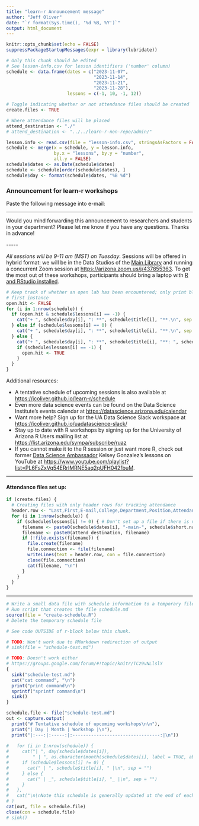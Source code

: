```yaml
---
title: "learn-r Announcement message"
author: "Jeff Oliver"
date: "`r format(Sys.time(), '%d %B, %Y')`"
output: html_document
---
```


```r
knitr::opts_chunk$set(echo = FALSE)
suppressPackageStartupMessages(expr = library(lubridate))
```

```r
# Only this chunk should be edited
# See lesson-info.csv for lesson identifiers ('number' column)
schedule <- data.frame(dates = c("2023-11-07",
                                 "2023-11-14",
                                 "2023-11-21",
                                 "2023-11-28"),
                       lessons = c(-1, 10, -1, 12))

# Toggle indicating whether or not attendance files should be created
create.files <- TRUE

# Where attendance files will be placed
attend_destination <- "./"
# attend_destination <- "../../learn-r-non-repo/admin/"

```

```r
lesson.info <- read.csv(file = "lesson-info.csv", stringsAsFactors = FALSE)
schedule <- merge(x = schedule, y = lesson.info, 
                  by.x = "lessons", by.y = "number",
                  all.y = FALSE)
schedule$dates <- as.Date(schedule$dates)
schedule <- schedule[order(schedule$dates), ]
schedule$day <- format(schedule$dates, "%B %d")
```

### Announcement for learn-r workshops
Paste the following message into e-mail:

***

Would you mind forwarding this announcement to researchers and students in your department? Please let me know if you have any questions. Thanks in advance!

\-\-\-\-\-

<!--
_All sessions will be 9-11 am on Tuesday in the Data Studios of the [Main Library](https://new.library.arizona.edu/visit/spaces/data-studio)_. 
-->
_All sessions will be 9-11 am (MST) on Tuesday_. Sessions will be offered in 
hybrid format: we will be in the Data Studios of the [Main Library](https://new.library.arizona.edu/visit/spaces/data-studio) 
and running a concurrent Zoom session at [https://arizona.zoom.us/j/437855363](https://arizona.zoom.us/j/437855363).
<!--
_All sessions will be 9-11 am (MST) on Tuesday through Zoom_ at  [https://arizona.zoom.us/j/437855363](https://arizona.zoom.us/j/437855363). 
-->
To get the most out of these workshops, participants should bring a laptop with 
[R and RStudio installed](https://jcoliver.github.io/learn-r/000-setup-instructions.html). 
<!--
If you miss a session, you can always check out the collaborative blog at
[https://hackmd.io/@jcoliver/SJVjEsOZw](https://hackmd.io/@jcoliver/SJVjEsOZw), 
with helpful tips that come out of discussion sessions.
-->

```r
# Keep track of whether an open lab has been encountered; only print blurb for 
# first instance
open.hit <- FALSE
for (i in 1:nrow(schedule)) {
  if (open.hit & schedule$lessons[i] == -1) {
    cat("+ ", schedule$day[i], ": **", schedule$title[i], "**.\n", sep = "")
  } else if (schedule$lessons[i] == 0) {
    cat("+ ", schedule$day[i], ": **", schedule$title[i], "**.\n", sep = "")
  } else {
    cat("+ ", schedule$day[i], ": **", schedule$title[i], "**: ", schedule$blurb[i], "\n", sep = "")
    if (schedule$lessons[i] == -1) {
      open.hit <- TRUE
    }
  }
}
```

<!--
**Note**: Drop-in help for R and Python is _always_ available in the Zoom 
sessions.
-->

Additional resources:

+ A tentative schedule of upcoming sessions is also available at
[https://jcoliver.github.io/learn-r/schedule](https://jcoliver.github.io/learn-r/schedule)
+ Even more data science events can be found on the Data Science Institute's events calendar at [https://datascience.arizona.edu/calendar](https://datascience.arizona.edu/calendar)
+ Want more help? Sign up for the UA Data Science Slack workspace at
[https://jcoliver.github.io/uadatascience-slack/](https://jcoliver.github.io/uadatascience-slack/)
+ Stay up to date with R workshops by signing up for the University of Arizona 
R Users mailing list at
[https://list.arizona.edu/sympa/subscribe/ruaz](https://list.arizona.edu/sympa/subscribe/ruaz)
+ If you cannot make it to the R session or just want more R, check out former 
[Data Science Ambassador](http://datascience.arizona.edu/ambassadors) Kelsey 
Gonzalez's lessons on YouTube at
[https://www.youtube.com/playlist?list=PL6FsZxVq54ERrlMRNE5aq2qUFH042fbuM](https://www.youtube.com/playlist?list=PL6FsZxVq54ERrlMRNE5aq2qUFH042fbuM).

***

#### Attendance files set up:
```r
if (create.files) {
  # Creating files with only header rows for tracking attendance
  header.row <- "Last,First,E-mail,College,Department,Position,Attendance"
  for (i in 1:nrow(schedule)) {
    if (schedule$lessons[i] != 0) { # Don't set up a file if there is no lesson
      filename <- paste0(schedule$dates[i], "-main-", schedule$short.name[i], "-attendance.csv")
      filename <- paste0(attend_destination, filename)
      if (!file.exists(filename)) {
        file.create(filename)
        file.connection <- file(filename)
        writeLines(text = header.row, con = file.connection)
        close(file.connection)
        cat(filename, "\n")
      }
    }
  }
}
```

***

<!-- still to do -->
```r

# Write a small data file with schedule information to a temporary file
# Run script that creates the file schedule.md
source(file = "create-schedule.R")
# Delete the temporary schedule file

# See code OUTSIDE of r-block below this chunk.

# TODO: Won't work due to RMarkdown redirection of output
# sink(file = "schedule-test.md")

# TODO: Doesn't work either
# https://groups.google.com/forum/#!topic/knitr/TCz9vNLlslY
{
  sink("schedule-test.md")
  cat("cat command", "\n")
  print("print command\n")
  sprintf("sprintf command\n")
  sink()
}

schedule.file <- file("schedule-test.md")
out <- capture.output(
  print("# Tentative schedule of upcoming workshops\n\n"), 
  print("| Day | Month | Workshop |\n"), 
  print("|:---:|:-----:|:---------------------------------:|\n"))
  
#   for (i in 1:nrow(schedule)) {
#     cat("| ", day(schedule$dates[i]), 
#         " | ", as.character(month(schedule$dates[i], label = TRUE, abbr = TRUE)), sep = "")
#     if (schedule$lessons[i] != 0) {
#       cat(" | ", schedule$title[i], " |\n", sep = "")
#     } else {
#       cat(" | _", schedule$title[i], "_ |\n", sep = "")
#     }
#   },
#   cat("\n\nNote this schedule is generally updated at the end of each month. If you have questions about the schedule, or are interested in learning about a particular topic in R, contact Jeff Oliver at [jcoliver@email.arizona.edu](mailto:jcoliver@email.arizona.edu?subject=R%20workshop%20inquiry).")
# )
cat(out, file = schedule.file)
close(con = schedule.file)
# sink()  
```

